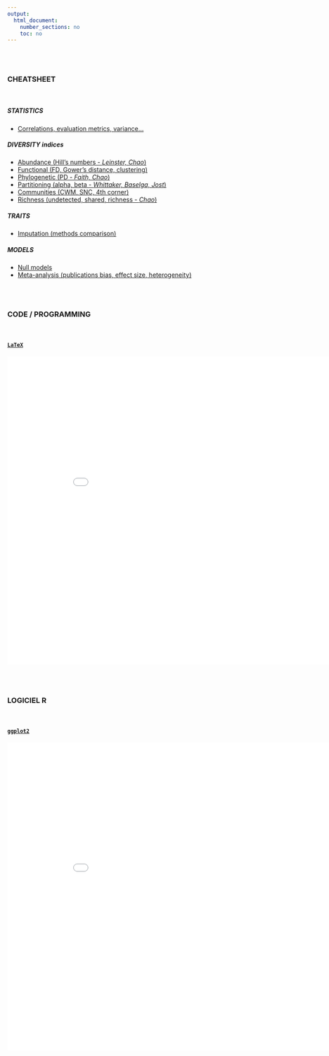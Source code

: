 ```yaml
---
output:
  html_document:
    number_sections: no
    toc: no
---	
```


<br/><br/>

### CHEATSHEET

<br/>

##### STATISTICS

- [Correlations, evaluation metrics, variance...](STATISTICS_indices.html)

##### DIVERSITY indices

- [Abundance (Hill's numbers - *Leinster, Chao*)](DIVERSITY_measures_abundance.html)
- [Functional (FD, Gower's distance, clustering)](DIVERSITY_measures_functional.html)
- [Phylogenetic (PD - *Faith, Chao*)](DIVERSITY_measures_phylogenetic.html)
- [Partitioning (alpha, beta - *Whittaker, Baselga, Jost*)](DIVERSITY_measures_partitioning.html)
- [Communities (CWM, SNC, 4th corner)](DIVERSITY_measures_communities.html)
- [Richness (undetected, shared, richness - *Chao*)](DIVERSITY_measures_richness.html)

##### TRAITS

- [Imputation (methods comparison)](DIVERSITY_traits_imputation.html)

##### MODELS

- [Null models]()
- [Meta-analysis (publications bias, effect size, heterogeneity)](MODELS_meta_analysis.html)


<br/><br/>

### CODE / PROGRAMMING

<br/>

#### [`LaTeX`](https://www.latex-project.org/)

<div style="text-align:center;">
<embed src="documents/COURS_latex_beamer.pdf" width='900' height='700' allowfullscreen webkitallowfullscreen></embed>
</div>

<br/><br/>

### LOGICIEL R

<br/>

#### [`ggplot2`](https://ggplot2.tidyverse.org/)

<div style="text-align:center;">
<embed src="documents/COURS_ggplot2_COMPLETE.pdf" width='900' height='700' allowfullscreen webkitallowfullscreen></embed>
</div>
